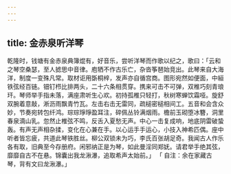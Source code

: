 ```yaml
---
---
---
```

title: 金赤泉听洋琴
---



乾隆时，钱塘有金赤泉典簿焜有，好音乐，尝听洋琴而作歌以纪之，歌曰：「云和之琴空桑瑟，至人摅思中音律。庖牺不作古乐亡，杂沓筝琶始竞出。此琴来自大海洋，制度一变殊凡常。取材讵用斲桐梓，发声亦自循宫商。图形宛然如便面，中絙铁弦经百链。钿钉栉比排两头，二十六条相贯穿。携来可击不可弹，双椎巧刻青琅玕。琴师举手指未落，满座肃听生心欢。初持孤椎只轻打，秋树寒蝉饮霜哑。旋舒双腕着意敲，淅沥雨飘青竹瓦。左击右击无雷同，疏槌密槌相间工。五音和会含众妙，节奏宛转包纤鸿。琮琮琤琤盈耳注，碎佩丛铃满烟雨。檐前玉砌堕冰簪，洞里春泉滴山乳。忽然止椎弦不鸣，反舌入夏愁无声。中心一击复成响，地底阴雷破蛰轰。有声无声相杂揉，变化在心兼在手。以心运手手运心，小技入神希匹偶。座中听者皆忘疲，共道此琴铁胜丝。柳公双锁未为巧，李氏百张胡足奇。我闻古人作乐各有取，旧典至今存册府。闲邪纳正是为琴，如此曼淫同郑妩。请君举手绝其弦，靡靡自古不在悬。锦囊出我龙湫瀑，追取希声太始前。」 「 自注：余在家藏古琴，背有文曰龙湫瀑。」